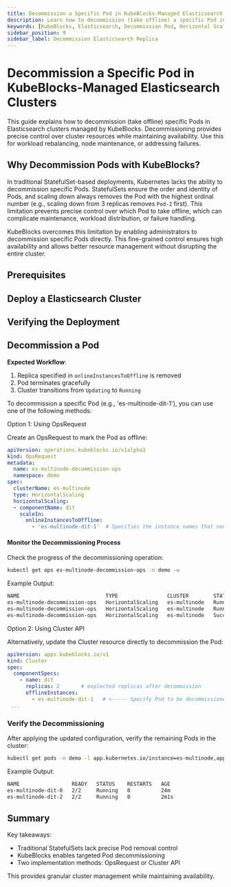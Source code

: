 ```yaml
---
title: Decommission a Specific Pod in KubeBlocks-Managed Elasticsearch Clusters
description: Learn how to decommission (take offline) a specific Pod in a Elasticsearch cluster managed by KubeBlocks.
keywords: [KubeBlocks, Elasticsearch, Decommission Pod, Horizontal Scaling, Kubernetes]
sidebar_position: 9
sidebar_label: Decommission Elasticsearch Replica
---
```





# Decommission a Specific Pod in KubeBlocks-Managed Elasticsearch Clusters

This guide explains how to decommission (take offline) specific Pods in Elasticsearch clusters managed by KubeBlocks. Decommissioning provides precise control over cluster resources while maintaining availability. Use this for workload rebalancing, node maintenance, or addressing failures.

## Why Decommission Pods with KubeBlocks?

In traditional StatefulSet-based deployments, Kubernetes lacks the ability to decommission specific Pods. StatefulSets ensure the order and identity of Pods, and scaling down always removes the Pod with the highest ordinal number (e.g., scaling down from 3 replicas removes `Pod-2` first). This limitation prevents precise control over which Pod to take offline, which can complicate maintenance, workload distribution, or failure handling.

KubeBlocks overcomes this limitation by enabling administrators to decommission specific Pods directly. This fine-grained control ensures high availability and allows better resource management without disrupting the entire cluster.

## Prerequisites


<Prerequisites />

## Deploy a Elasticsearch Cluster


<CreateCluster />

## Verifying the Deployment


<VerifyCluster />

## Decommission a Pod

**Expected Workflow**:

1. Replica specified in `onlineInstancesToOffline` is removed
2. Pod terminates gracefully
3. Cluster transitions from `Updating` to `Running`

To decommission a specific Pod (e.g., 'es-multinode-dit-1'), you can use one of the following methods:

<Tabs>

  <TabItem value="opsRequest" label="OpsRequest API" default>

  Option 1: Using OpsRequest

  Create an OpsRequest to mark the Pod as offline:

  ```yaml
  apiVersion: operations.kubeblocks.io/v1alpha1
  kind: OpsRequest
  metadata:
    name: es-multinode-decommission-ops
    namespace: demo
  spec:
    clusterName: es-multinode
    type: HorizontalScaling
    horizontalScaling:
    - componentName: dit
      scaleIn:
        onlineInstancesToOffline:
          - 'es-multinode-dit-1'  # Specifies the instance names that need to be taken offline
  ```

  #### Monitor the Decommissioning Process
  Check the progress of the decommissioning operation:

  ```bash
  kubectl get ops es-multinode-decommission-ops -n demo -w
  ```
  Example Output:

  ```bash
  NAME                            TYPE                CLUSTER        STATUS    PROGRESS   AGE
  es-multinode-decommission-ops   HorizontalScaling   es-multinode   Running   0/1        8s
  es-multinode-decommission-ops   HorizontalScaling   es-multinode   Running   1/1        31s
  es-multinode-decommission-ops   HorizontalScaling   es-multinode   Succeed   1/1        31s
  ```

  </TabItem>

  <TabItem value="ClusterAPI" label="Cluster API">

  Option 2: Using Cluster API

  Alternatively, update the Cluster resource directly to decommission the Pod:

  ```yaml
  apiVersion: apps.kubeblocks.io/v1
  kind: Cluster
  spec:
    componentSpecs:
      - name: dit
        replicas: 2       # explected replicas after decommission
        offlineInstances:
          - es-multinode-dit-1   # <----- Specify Pod to be decommissioned
   ...
  ```
  </TabItem>

</Tabs>

### Verify the Decommissioning

After applying the updated configuration, verify the remaining Pods in the cluster:
```bash
kubectl get pods -n demo -l app.kubernetes.io/instance=es-multinode,apps.kubeblocks.io/component-name=dit
```

Example Output:
```bash
NAME                 READY   STATUS    RESTARTS   AGE
es-multinode-dit-0   2/2     Running   0          24m
es-multinode-dit-2   2/2     Running   0          2m1s
```

## Summary
Key takeaways:
- Traditional StatefulSets lack precise Pod removal control
- KubeBlocks enables targeted Pod decommissioning
- Two implementation methods: OpsRequest or Cluster API

This provides granular cluster management while maintaining availability.